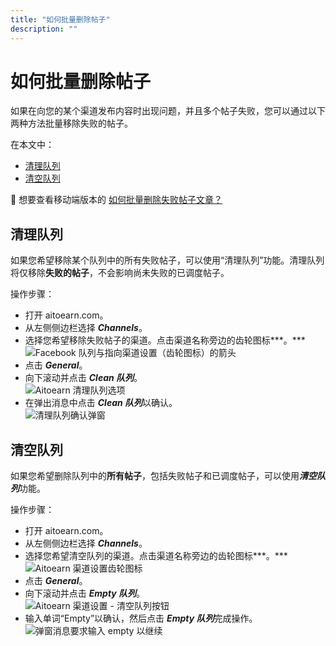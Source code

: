 ```yaml
---
title: "如何批量删除帖子"
description: ""
---
```

# 如何批量删除帖子

如果在向您的某个渠道发布内容时出现问题，并且多个帖子失败，您可以通过以下两种方法批量移除失败的帖子。

在本文中：
- [清理队列](#h_01GK221XS8YNJZZBR5RJX6VATQ)
- [清空队列](#h_01GK2224TNBKCWY063VZVGKY8M)

📝 想要查看移动端版本的 [如何批量删除失败帖子文章？](https://支持.aitoearn.com//支持.aitoearn.com/article/623-how-到-删除-帖子-在-bulk-在-the-aitoearn-移动端-应用)

## 清理队列

如果您希望移除某个队列中的所有失败帖子，可以使用“清理队列”功能。清理队列将仅移除**失败的帖子**，不会影响尚未失败的已调度帖子。

操作步骤：
- 打开 aitoearn.com。
- 从左侧侧边栏选择 ***Channels***。
- 选择您希望移除失败帖子的渠道。点击渠道名称旁边的齿轮图标***。***  
  ![Facebook 队列与指向渠道设置（齿轮图标）的箭头](//d33v4339jhl8k0.cloudfront.net/docs/assets/64cb6cf86d4a3e191f237e66/图片s/66b65fa765e01777a933364f/文件-Gn3mjulR7w.jpg)
- 点击 ***General***。
- 向下滚动并点击 ***Clean 队列***。  
  ![Aitoearn 清理队列选项](//d33v4339jhl8k0.cloudfront.net/docs/assets/64cb6cf86d4a3e191f237e66/图片s/66b660db48915f570c6a932a/文件-IU27riNhhu.jpg)
- 在弹出消息中点击 ***Clean 队列***以确认。  
  ![清理队列确认弹窗](//d33v4339jhl8k0.cloudfront.net/docs/assets/64cb6cf86d4a3e191f237e66/图片s/651dc05542d97d1c04591478/文件-WVfp4oV9pz.png)

## 清空队列

如果您希望删除队列中的**所有帖子**，包括失败帖子和已调度帖子，可以使用***清空队列***功能。

操作步骤：
- 打开 aitoearn.com。
- 从左侧侧边栏选择 ***Channels***。
- 选择您希望清空队列的渠道。点击渠道名称旁边的齿轮图标***。***  
  ![Aitoearn 渠道设置齿轮图标](//d33v4339jhl8k0.cloudfront.net/docs/assets/64cb6cf86d4a3e191f237e66/图片s/66b65fa765e01777a933364f/文件-Gn3mjulR7w.jpg)
- 点击 ***General***。
- 向下滚动并点击 ***Empty 队列***。  
  ![Aitoearn 渠道设置 - 清空队列按钮](//d33v4339jhl8k0.cloudfront.net/docs/assets/64cb6cf86d4a3e191f237e66/图片s/66b661b0067e9c553dc82598/文件-H4wymHOWFt.jpg)
- 输入单词“Empty”以确认，然后点击 ***Empty 队列***完成操作。  
  ![弹窗消息要求输入 empty 以继续](//d33v4339jhl8k0.cloudfront.net/docs/assets/64cb6cf86d4a3e191f237e66/图片s/683dcaf3db1d6854da33ea11/文件-6ZnvuWRwzf.jpg)
